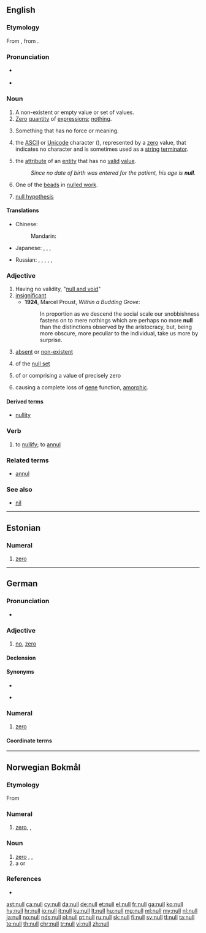 {{also|Null|núll}}
==English==
{{wikipedia|dab=null}}

===Etymology===
From {{etyl|frm|en}} {{m|frm|nul}}, from {{etyl|la|en}} {{m|la|nullus}}.

===Pronunciation===
* {{a|UK|US}} {{IPA|/nʌl/|lang=en}}
* {{rhymes|ʌl|lang=en}}

===Noun===
{{en-noun}}

# A non-existent or empty value or set of values.
# [[zero|Zero]] [[quantity]] of [[expression|expressions]]; [[nothing]].
#: {{rfquotek|Francis Bacon}}
# Something that has no force or meaning.
# {{label|en|computing}} the [[ASCII]] or [[Unicode]] character (<big><big>{{lang|und|sc=Latinx|[[␀]]}}</big></big>), represented by a [[zero]] value, that indicates no character and is sometimes used as a [[string]] [[terminator]].
# {{label|en|computing}} the [[attribute]] of an [[entity]] that has no [[valid]] [[value]].
#: ''Since no date of birth was entered for the patient, his age is '''null'''.''
# One of the [[bead]]s in [[nulled work]].
# {{label|en|statistics}} [[null hypothesis]]

====Translations====
{{trans-top|a non-existent or empty value or set of values}}
* Chinese:
*: Mandarin: {{t|cmn|空值|tr=kōngzhí|sc=Hani}}
* Japanese: {{t+|ja|無|tr=mu|sc=Jpan}}, {{t+|ja|無価値|tr=むかち, mukachi|sc=Jpan}}, {{t+|ja|空白|tr=くうはく, kūhaku|sc=Jpan}}, {{t+|ja|ゼロ|tr=zero|sc=Jpan}}
{{trans-mid}}
* Russian: {{qualifier|zero}} {{t+|ru|нуль|m}}, {{t|ru|пусто́е по́ле|n}}, {{t|ru|пусто́й указа́тель|m}}, {{t|ru|пусто́е значе́ние|n}}, {{t|ru|нулл|m}}, {{t|ru|налл|m}}
{{trans-bottom}}

===Adjective===
{{en-adj}}

# Having no validity, "[[null and void]]"
# [[insignificant]]
#* '''1924''', Marcel Proust, ''Within a Budding Grove'':
#*: In proportion as we descend the social scale our snobbishness fastens on to mere nothings which are perhaps no more '''null''' than the distinctions observed by the aristocracy, but, being more obscure, more peculiar to the individual, take us more by surprise.
# [[absent]] or [[non-existent]]
# {{label|en|mathematics}} of the [[null set]]
# {{label|en|mathematics}} of or comprising a value of precisely zero
# {{label|en|genetics|of a mutation}} causing a complete loss of [[gene]] function, [[amorphic]].

====Derived terms====
* [[nullity]]

===Verb===
{{en-verb}}

# {{label|en|transitive}} to [[nullify]]; to [[annul]]
#: {{rfquotek|Milton}}

===Related terms===
* [[annul]]

===See also===
* [[nil]]

----

==Estonian==

===Numeral===
{{head|et|numeral}}

# {{label|et|cardinal}} [[zero]]

----

==German==

===Pronunciation===
* {{IPA|/nʊl/|lang=de}}

===Adjective===
{{de-adj|-}}

# {{label|de|slang}} [[no]], [[zero]] {{gloss|absolutely none}}

====Declension====
{{de-decl-adj-notcomp|null}}

====Synonyms====
* {{l|de|kein}}
* {{l|de|überhaupt}} {{l|de|kein}}

===Numeral===
{{head|de|numeral}}

# {{label|de|cardinal}} [[zero]]

====Coordinate terms====
{{de-cardinal}}

----

==Norwegian Bokmål==

===Etymology===
From {{etyl|la|nb}} {{m|la|nullus}}

===Numeral===
{{head|nb|numeral}}

# {{label|nb|cardinal}} [[zero]], {{l|en|nought}}, {{l|en|nil}}

===Noun===
{{nb-noun-m1}} {{clear}}
{{nb-noun-n3}}

# [[zero]] {{gloss|numeric symbol of zero}}, {{l|en|nought}}, {{l|en|nil}}
# a {{l|en|nobody}} or {{l|en|nonentity}} {{qual|derogatory about a person}}

===References===
* {{R:The Bokmål Dictionary}}

[[ast:null]]
[[ca:null]]
[[cy:null]]
[[da:null]]
[[de:null]]
[[et:null]]
[[el:null]]
[[fr:null]]
[[ga:null]]
[[ko:null]]
[[hy:null]]
[[hr:null]]
[[io:null]]
[[it:null]]
[[ku:null]]
[[lt:null]]
[[hu:null]]
[[mg:null]]
[[ml:null]]
[[my:null]]
[[nl:null]]
[[ja:null]]
[[no:null]]
[[nds:null]]
[[pl:null]]
[[pt:null]]
[[ru:null]]
[[sk:null]]
[[fi:null]]
[[sv:null]]
[[tl:null]]
[[ta:null]]
[[te:null]]
[[th:null]]
[[chr:null]]
[[tr:null]]
[[vi:null]]
[[zh:null]]